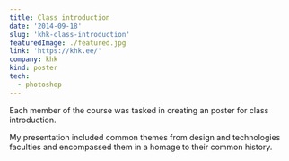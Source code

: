 ```yaml
---
title: Class introduction
date: '2014-09-18'
slug: 'khk-class-introduction'
featuredImage: ./featured.jpg
link: 'https://khk.ee/'
company: khk
kind: poster
tech:
  - photoshop
---
```


Each member of the course was tasked in creating an poster for class introduction.

My presentation included common themes from design and technologies faculties and encompassed them in a homage to their common history.
